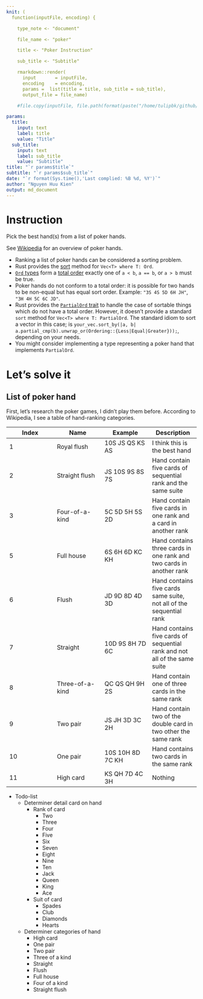```yaml
---
knit: (
  function(inputFile, encoding) { 

    type_note <- "document"

    file_name <- "poker"

    title <- "Poker Instruction"

    sub_title <- "Subtitle"

    rmarkdown::render( 
      input       = inputFile, 
      encoding    = encoding, 
      params =  list(title = title, sub_title = sub_title),    
      output_file = file_name)

    #file.copy(inputFile, file.path(format(paste("/home/tulipbk/github/kienngynh/notebooks/",type_note,sep="")), basename(format(paste(file_name,".Rmd",sep="")))),overwrite = TRUE)})

params: 
  title:
    input: text
    label: title
    value: "Title"
  sub_title:
    input: text
    label: sub_title
    value: "Subtitle"
title: "`r params$title`"
subtitle: "`r params$sub_title`"
date: "`r format(Sys.time(),'Last complied: %B %d, %Y')`"
author: "Nguyen Huu Kien"
output: md_document
---
```


# Instruction
Pick the best hand(s) from a list of poker hands.

See [Wikipedia](https://en.wikipedia.org/wiki/List_of_poker_hands) for an overview of poker hands.

+ Ranking a list of poker hands can be considered a sorting problem.
+ Rust provides the [sort](https://doc.rust-lang.org/std/vec/struct.Vec.html#method.sort) method for `Vec<T> where T: Ord`.
+ [`Ord` types](https://doc.rust-lang.org/std/cmp/trait.Ord.html) form a [total order](https://en.wikipedia.org/wiki/Total_order) exactly one of `a < b`, `a == b`, or `a > b` must be true.
+ Poker hands do not conform to a total order: it is possible for two hands to be non-equal but has equal sort order. Example: `"3S 4S 5D 6H JH"`, `"3H 4H 5C 6C JD"`.
+ Rust provides the [`PartialOrd` trait](https://doc.rust-lang.org/std/cmp/trait.PartialOrd.html) to handle the case of sortable things which do not have a total order. However, it doesn't provide a standard `sort` method for `Vec<T> where T: PartialOrd`. The standard idiom to sort a vector in this case; is `your_vec.sort_by(|a, b| a.partial_cmp(b).unwrap_or(Ordering::{Less|Equal|Greater}));`, depending on your needs.
+ You might consider implementing a type representing a poker hand that implements `PartialOrd`.

# Let's solve it
## List of poker hand
First, let's research the poker games, I didn't play them before. According to Wikipedia, I see a table of hand-ranking categories. 

|Index|Name|Example|Description|
|---|---|---|---|
|1|Royal flush|10S JS QS KS AS|I think this is the best hand|
|2|Straight flush|JS 10S 9S 8S 7S|Hand contain five cards of sequential rank and the same suite|
|3|Four-of-a-kind|5C 5D 5H 5S 2D|Hand contain five cards in one rank and a card in another rank|
|5|Full house|6S 6H 6D KC KH|Hand contains three cards in one rank and two cards in another rank|
|6|Flush|JD 9D 8D 4D 3D|Hand contains five cards same suite, not all of the sequential rank|
|7|Straight|10D 9S 8H 7D 6C|Hand contains five cards of sequential rank and not all of the same suite|
|8|Three-of-a-kind|QC QS QH 9H 2S|Hand contain one of three cards in the same rank|
|9|Two pair|JS JH 3D 3C 2H|Hand contain two of the double card in two other the same rank|
|10|One pair|10S 10H 8D 7C KH|Hand contains two cards in the same rank|
|11|High card|KS QH 7D 4C 3H|Nothing|

* Todo-list
  + Determiner detail card on hand
    - Rank of card
      + Two
      + Three
      + Four
      + Five
      + Six
      + Seven
      + Eight
      + Nine
      + Ten
      + Jack
      + Queen
      + King
      + Ace
    - Suit of card
      + Spades
      + Club
      + Diamonds
      + Hearts
  + Determiner categories of hand    
    - High card
    - One pair
    - Two pair
    - Three of a kind
    - Straight
    - Flush
    - Full house
    - Four of a kind
    - Straight flush
